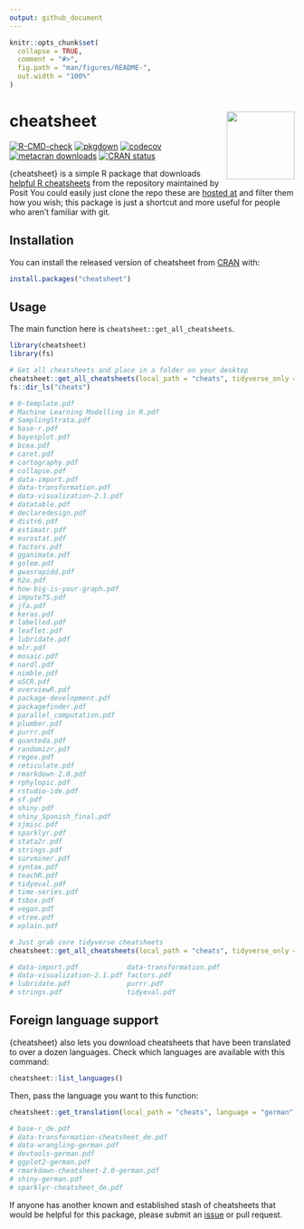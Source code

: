 ```yaml
---
output: github_document
---
```


<!-- README.md is generated from README.Rmd. Please edit that file -->

```r
knitr::opts_chunk$set(
  collapse = TRUE,
  comment = "#>",
  fig.path = "man/figures/README-",
  out.width = "100%"
)
```

# cheatsheet <img src='https://github.com/bradlindblad/cheatsheet/blob/main/fig/logo.png?raw=true' align="right" width="120" />


<!-- badges: start -->
[![R-CMD-check](https://github.com/bradlindblad/cheatsheet/actions/workflows/check-standard.yaml/badge.svg)](https://github.com/bradlindblad/cheatsheet/actions/workflows/check-standard.yaml)
[![pkgdown](https://github.com/bradlindblad/cheatsheet/actions/workflows/pkgdown.yaml/badge.svg)](https://github.com/bradlindblad/cheatsheet/actions/workflows/pkgdown.yaml)
[![codecov](https://codecov.io/gh/bradlindblad/cheatsheet/branch/main/graph/badge.svg?token=ww0rPGYgt4)](https://codecov.io/gh/bradlindblad/cheatsheet)
[![metacran downloads](https://cranlogs.r-pkg.org/badges/grand-total/cheatsheet)](https://cran.r-project.org/package=cheatsheet)
[![CRAN status](https://www.r-pkg.org/badges/version/cheatsheet)](https://CRAN.R-project.org/package=cheatsheet)




<!-- badges: end -->

{cheatsheet} is a simple R package that downloads [helpful R cheatsheets](https://posit.co/resources/cheatsheets/) from the repository maintained by Posit You could easily just clone the repo these are [hosted at](https://github.com/rstudio/cheatsheets) and filter them how you wish; this package is just a shortcut and more useful for people who aren't familiar with git.

## Installation

You can install the released version of cheatsheet from [CRAN](https://CRAN.R-project.org) with:

``` r
install.packages("cheatsheet")
```

## Usage

The main function here is `cheatsheet::get_all_cheatsheets`. 
```r
library(cheatsheet)
library(fs)

# Get all cheatsheets and place in a folder on your desktop
cheatsheet::get_all_cheatsheets(local_path = "cheats", tidyverse_only = FALSE)
fs::dir_ls("cheats")

# 0-template.pdf
# Machine Learning Modelling in R.pdf
# SamplingStrata.pdf
# base-r.pdf
# bayesplot.pdf
# bcea.pdf
# caret.pdf
# cartography.pdf
# collapse.pdf
# data-import.pdf
# data-transformation.pdf
# data-visualization-2.1.pdf
# datatable.pdf
# declaredesign.pdf
# distr6.pdf
# estimatr.pdf
# eurostat.pdf
# factors.pdf
# gganimate.pdf
# golem.pdf
# gwasrapidd.pdf
# h2o.pdf
# how-big-is-your-graph.pdf
# imputeTS.pdf
# jfa.pdf
# keras.pdf
# labelled.pdf
# leaflet.pdf
# lubridate.pdf
# mlr.pdf
# mosaic.pdf
# nardl.pdf
# nimble.pdf
# oSCR.pdf
# overviewR.pdf
# package-development.pdf
# packagefinder.pdf
# parallel_computation.pdf
# plumber.pdf
# purrr.pdf
# quanteda.pdf
# randomizr.pdf
# regex.pdf
# reticulate.pdf
# rmarkdown-2.0.pdf
# rphylopic.pdf
# rstudio-ide.pdf
# sf.pdf
# shiny.pdf
# shiny_Spanish_final.pdf
# sjmisc.pdf
# sparklyr.pdf
# stata2r.pdf
# strings.pdf
# survminer.pdf
# syntax.pdf
# teachR.pdf
# tidyeval.pdf
# time-series.pdf
# tsbox.pdf
# vegan.pdf
# vtree.pdf
# xplain.pdf


```

```r
# Just grab core tidyverse cheatsheets
cheatsheet::get_all_cheatsheets(local_path = "cheats", tidyverse_only = TRUE)

# data-import.pdf            data-transformation.pdf    
# data-visualization-2.1.pdf factors.pdf                
# lubridate.pdf              purrr.pdf                  
# strings.pdf                tidyeval.pdf 

```

## Foreign language support

{cheatsheet} also lets you download cheatsheets that have been translated to over a dozen languages. Check which languages are available with this command:
```r
cheatsheet::list_languages()
```

Then, pass the language you want to this function:
```r
cheatsheet::get_translation(local_path = "cheats", language = "german")

# base-r_de.pdf
# data-transformation-cheatsheet_de.pdf
# data-wrangling-german.pdf
# devtools-german.pdf
# ggplot2-german.pdf
# rmarkdown-cheatsheet-2.0-german.pdf
# shiny-german.pdf
# sparklyr-cheatsheet_de.pdf

```

If anyone has another known and established stash of cheatsheets that would be helpful for this package, please submit an [issue](https://github.com/bradlindblad/cheatsheet/issues) or pull request.
